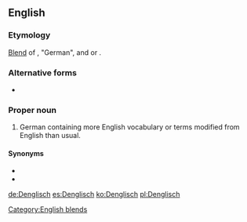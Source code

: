==English==

===Etymology===
[[blend|Blend]] of {{m|de|Deutsch}}, "German", and {{m|de|Englisch}} or {{m|en|English}}.

===Alternative forms===
* {{l|en|Denglisch}}

===Proper noun===
{{wikipedia}}
{{en-proper noun}}

# German containing more English vocabulary or terms modified from English than usual.

====Synonyms====
* {{l|en|Engleutsch}}
* {{l|en|Germish}}

[[Category:English blends]]

[[de:Denglisch]]
[[es:Denglisch]]
[[ko:Denglisch]]
[[pl:Denglisch]]